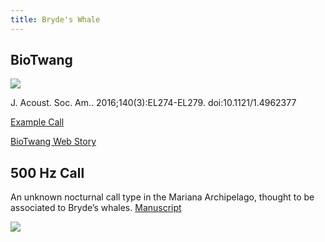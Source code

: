 ```yaml
---
title: Bryde's Whale
---
```

## BioTwang

![](images/072/072_01.PNG){fig-align="left"}

J. Acoust. Soc. Am.. 2016;140(3):EL274-EL279. doi:10.1121/1.4962377

[Example Call](https://soundcloud.com/oregonstate_labs/biotwangexample)

[BioTwang Web Story](https://www.fisheries.noaa.gov/feature-story/hey-google-find-new-whale-sound)

## 500 Hz Call

An unknown nocturnal call type in the Mariana Archipelago, thought to be associated to Bryde's whales. [Manuscript](https://doi.org/10.1121/10.0017068)

![](images/072/072_02.PNG){fig-align="left"}
